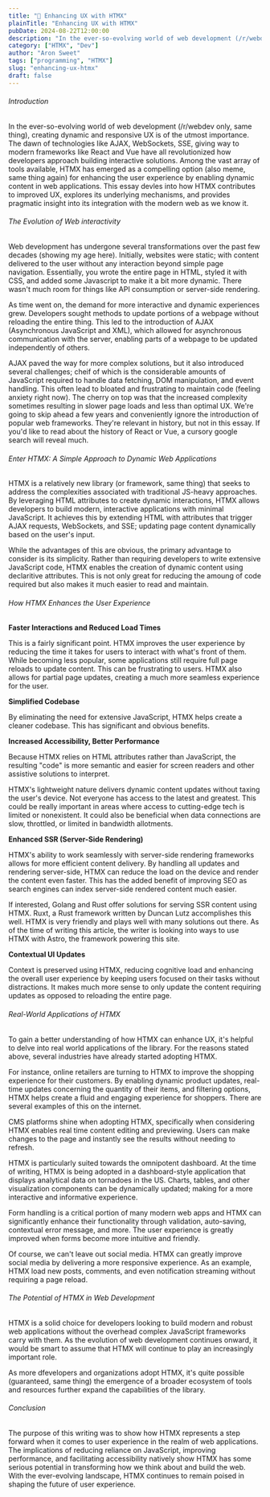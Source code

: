 ```yaml
---
title: "💫 Enhancing UX with HTMX"
plainTitle: "Enhancing UX with HTMX"
pubDate: 2024-08-22T12:00:00
description: "In the ever-so-evolving world of web development (/r/webdev only, same thing), creating dynamic and responsive UX is of the utmost importance. The dawn of technologies like AJAX, WebSockets, SSE, giving way to modern frameworks like React and Vue have all revolutionized how developers approach building interactive solutions. Among the vast array of tools available, HTMX has emerged as a compelling option (also meme, same thing again) for enhancing the user experience by enabling dynamic content in web applications. This essay devles into how HTMX contributes to improved UX, explores its underlying mechanisms, and provides pragmatic insight into its integration with the modern web as we know it."
category: ["HTMX", "Dev"]
author: "Aron Sweet"
tags: ["programming", "HTMX"]
slug: "enhancing-ux-htmx"
draft: false
---
```


###### Introduction

In the ever-so-evolving world of web development (/r/webdev only, same thing), creating dynamic and responsive UX is of the utmost importance. The dawn of technologies like AJAX, WebSockets, SSE, giving way to modern frameworks like React and Vue have all revolutionized how developers approach building interactive solutions. Among the vast array of tools available, HTMX has emerged as a compelling option (also meme, same thing again) for enhancing the user experience by enabling dynamic content in web applications. This essay devles into how HTMX contributes to improved UX, explores its underlying mechanisms, and provides pragmatic insight into its integration with the modern web as we know it.

###### The Evolution of Web interactivity

Web development has undergone several transformations over the past few decades (showing my age here). Initially, websites were static; with content delivered to the user without any interaction beyond simple page navigation. Essentially, you wrote the entire page in HTML, styled it with CSS, and added some Javascript to make it a bit more dynamic. There wasn't much room for things like API consumption or server-side rendering.

As time went on, the demand for more interactive and dynamic experiences grew. Developers sought methods to update portions of a webpage without reloading the entire thing. This led to the introduction of AJAX (Asynchronous JavaScript and XML), which allowed for asynchronous communication with the server, enabling parts of a webpage to be updated independently of others.

AJAX paved the way for more complex solutions, but it also introduced several challenges; cheif of which is the considerable amounts of JavaScript required to handle data fetching, DOM manipulation, and event handling. This often lead to bloated and frustrating to maintain code (feeling anxiety right now). The cherry on top was that the increased complexity sometimes resulting in slower page loads and less than optimal UX. We're going to skip ahead a few years and conveniently ignore the introduction of popular web frameworks. They're relevant in history, but not in this essay. If you'd like to read about the history of React or Vue, a cursory google search will reveal much.

###### Enter HTMX: A Simple Approach to Dynamic Web Applications

HTMX is a relatively new library (or framework, same thing) that seeks to address the complexities associated with traditional JS-heavy approaches. By leveraging HTML attributes to create dynamic interactions, HTMX allows developers to build modern, interactive applications with minimal JavaScript. It achieves this by extending HTML with attributes that trigger AJAX requests, WebSockets, and SSE; updating page content dynamically based on the user's input.

While the advantages of this are obvious, the primary advantage to consider is its simplicity. Rather than requiring developers to write extensive JavaScript code, HTMX enables the creation of dynamic content using declaritive attributes. This is not only great for reducing the amoung of code required but also makes it much easier to read and maintain.

###### How HTMX Enhances the User Experience

**Faster Interactions and Reduced Load Times**

This is a fairly significant point. HTMX improves the user experience by reducing the time it takes for users to interact with what's front of them. While becoming less popular, some applications still require full page reloads to update content. This can be frustrating to users. HTMX also allows for partial page updates, creating a much more seamless experience for the user.

**Simplified Codebase**

By eliminating the need for extensive JavaScript, HTMX helps create a cleaner codebase. This has significant and obvious benefits.

**Increased Accessibility, Better Performance**

Because HTMX relies on HTML attributes rather than JavaScript, the resulting "code" is more semantic and easier for screen readers and other assistive solutions to interpret.

HTMX's lightweight nature delivers dynamic content updates without taxing the user's device. Not everyone has access to the latest and greatest. This could be really important in areas where access to cutting-edge tech is limited or nonexistent. It could also be beneficial when data connections are slow, throttled, or limited in bandwidth allotments.

**Enhanced SSR (Server-Side Rendering)**

HTMX's ability to work seamlessly with server-side rendering frameworks allows for more efficient content delivery. By handling all updates and rendering server-side, HTMX can reduce the load on the device and render the content even faster. This has the added benefit of improving SEO as search engines can index server-side rendered content much easier.

If interested, Golang and Rust offer solutions for serving SSR content using HTMX. Ruxt, a Rust framework written by Duncan Lutz accomplishes this well. HTMX is very friendly and plays well with many solutions out there. As of the time of writing this article, the writer is looking into ways to use HTMX with Astro, the framework powering this site.

**Contextual UI Updates**

Context is preserved using HTMX, reducing cognitive load and enhancing the overall user experience by keeping users focused on their tasks without distractions. It makes much more sense to only update the content requiring updates as opposed to reloading the entire page.

###### Real-World Applications of HTMX

To gain a better understanding of how HTMX can enhance UX, it's helpful to delve into real world applications of the library. For the reasons stated above, several industries have already started adopting HTMX.

For instance, online retailers are turning to HTMX to improve the shopping experience for their customers. By enabling dynamic product updates, real-time updates concerning the quantity of their items, and filtering options, HTMX helps create a fluid and engaging experience for shoppers. There are several examples of this on the internet.

CMS platforms shine when adopting HTMX, specifically when considering HTMX enables real time content editing and previewing. Users can make changes to the page and instantly see the results without needing to refresh.

HTMX is particularly suited towards the omnipotent dashboard. At the time of writing, HTMX is being adopted in a dashboard-style application that displays analytical data on tornadoes in the US. Charts, tables, and other visualization components can be dynamically updated; making for a more interactive and informative experience.

Form handling is a critical portion of many modern web apps and HTMX can significantly enhance their functionality through validation, auto-saving, contextual error message, and more. The user experience is greatly improved when forms become more intuitive and friendly.

Of course, we can't leave out social media. HTMX can greatly improve social media by delivering a more responsive experience. As an example, HTMX load new posts, comments, and even notification streaming without requiring a page reload.

###### The Potential of HTMX in Web Development

HTMX is a solid choice for developers looking to build modern and robust web applications without the overhead complex JavaScript frameworks carry with them. As the evolution of web development continues onward, it would be smart to assume that HTMX will continue to play an increasingly important role.

As more dfevelopers and organizations adopt HTMX, it's quite possible (guaranteed, same thing) the emergence of a broader ecosystem of tools and resources further expand the capabilities of the library.

###### Conclusion

The purpose of this writing was to show how HTMX represents a step forward when it comes to user experience in the realm of web applications. The implications of reducing reliance on JavaScript, improving performance, and facilitating accessibility natively show HTMX has some serious potential in transforming how we think about and build the web. With the ever-evolving landscape, HTMX continues to remain poised in shaping the future of user experience.

